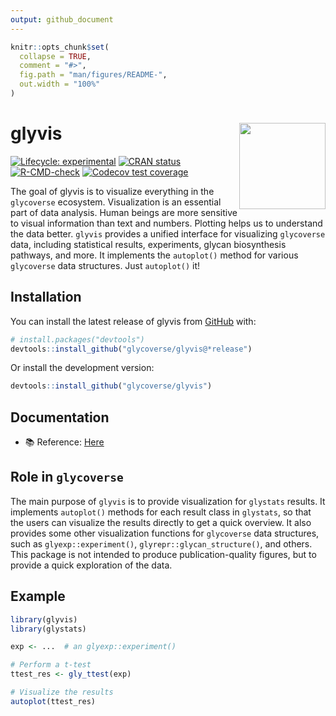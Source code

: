 ```yaml
---
output: github_document
---
```


<!-- README.md is generated from README.Rmd. Please edit that file -->

```r
knitr::opts_chunk$set(
  collapse = TRUE,
  comment = "#>",
  fig.path = "man/figures/README-",
  out.width = "100%"
)
```

# glyvis <a href="https://glycoverse.github.io/glyvis/"><img src="man/figures/logo.png" align="right" height="138" /></a>

<!-- badges: start -->
[![Lifecycle: experimental](https://img.shields.io/badge/lifecycle-experimental-orange.svg)](https://lifecycle.r-lib.org/articles/stages.html#experimental)
[![CRAN status](https://www.r-pkg.org/badges/version/glyvis)](https://CRAN.R-project.org/package=glyvis)
[![R-CMD-check](https://github.com/glycoverse/glyvis/actions/workflows/R-CMD-check.yaml/badge.svg)](https://github.com/glycoverse/glyvis/actions/workflows/R-CMD-check.yaml)
[![Codecov test coverage](https://codecov.io/gh/glycoverse/glyvis/graph/badge.svg)](https://app.codecov.io/gh/glycoverse/glyvis)
<!-- badges: end -->

The goal of glyvis is to visualize everything in the `glycoverse` ecosystem.
Visualization is an essential part of data analysis.
Human beings are more sensitive to visual information than text and numbers.
Plotting helps us to understand the data better.
`glyvis` provides a unified interface for visualizing `glycoverse` data,
including statistical results, experiments, glycan biosynthesis pathways, and more.
It implements the `autoplot()` method for various `glycoverse` data structures.
Just `autoplot()` it!

## Installation

You can install the latest release of glyvis from [GitHub](https://github.com/) with:

``` r
# install.packages("devtools")
devtools::install_github("glycoverse/glyvis@*release")
```

Or install the development version:

``` r
devtools::install_github("glycoverse/glyvis")
```

## Documentation

- 📚 Reference: [Here](https://glycoverse.github.io/glyvis/reference/index.html)

## Role in `glycoverse`

The main purpose of `glyvis` is to provide visualization for `glystats` results.
It implements `autoplot()` methods for each result class in `glystats`,
so that the users can visualize the results directly to get a quick overview.
It also provides some other visualization functions for `glycoverse` data structures,
such as `glyexp::experiment()`, `glyrepr::glycan_structure()`, and others.
This package is not intended to produce publication-quality figures,
but to provide a quick exploration of the data.

## Example

```r
library(glyvis)
library(glystats)

exp <- ...  # an glyexp::experiment()

# Perform a t-test
ttest_res <- gly_ttest(exp)

# Visualize the results
autoplot(ttest_res)
```
